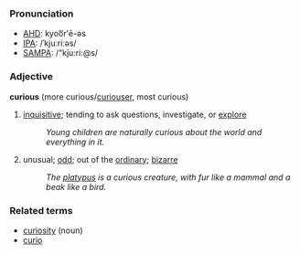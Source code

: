 ===Pronunciation===
*[[w:AHD|AHD]]: kyoo͞r'ē-əs
*[[w:IPA|IPA]]: /ˈkjuːriːəs/
*[[w:SAMPA|SAMPA]]: /"kju:ri:@s/

===Adjective===
'''curious''' (more curious/[[curiouser]], most curious)

#[[inquisitive]]; tending to ask questions, investigate, or [[explore]]
#:''Young children are naturally curious about the world and everything in it.''
#unusual; [[odd]]; out of the [[ordinary]]; [[bizarre]]
#:''The [[platypus]] is a curious creature, with fur like a mammal and a beak like a bird.''

===Related terms===
*[[curiosity]] (noun)
*[[curio]]